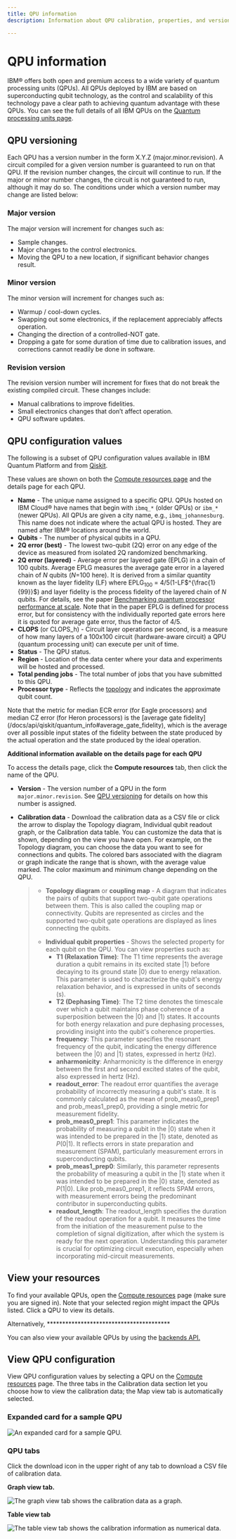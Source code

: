 ```yaml
---
title: QPU information
description: Information about QPU calibration, properties, and versioning

---
```


# QPU information

IBM&reg; offers both open and premium access to a wide variety of quantum processing units (QPUs). All QPUs deployed by IBM are based on superconducting qubit technology, as the control and scalability of this technology pave a clear path to achieving quantum advantage with these QPUs. You can see the full details of all IBM QPUs on the [Quantum processing units page](https://quantum.cloud.ibm.com/computers).

## QPU versioning

Each QPU has a version number in the form X.Y.Z (major.minor.revision). A circuit compiled for a given version number is guaranteed to run on that QPU. If the revision number changes, the circuit will continue to run. If the major or minor number changes, the circuit is not guaranteed to run, although it may do so. The conditions under which a version number may change are listed below:

### Major version

The major version will increment for changes such as:

*   Sample changes.
*   Major changes to the control electronics.
*   Moving the QPU to a new location, if significant behavior changes result.

### Minor version

The minor version will increment for changes such as:

*   Warmup / cool-down cycles.
*   Swapping out some electronics, if the replacement appreciably affects operation.
*   Changing the direction of a controlled-NOT gate.
*   Dropping a gate for some duration of time due to calibration issues, and corrections cannot readily be done in software.

### Revision version

The revision version number will increment for fixes that do not break the existing compiled circuit. These changes include:

*   Manual calibrations to improve fidelities.
*   Small electronics changes that don’t affect operation.
*   QPU software updates.

## QPU configuration values

The following is a subset of QPU configuration values available in IBM Quantum Platform and from [Qiskit](/docs/api/qiskit/qiskit.providers.BackendV2).

These values are shown on both the [Compute resources page](https://quantum.cloud.ibm.com/computers) and the details page for each QPU.

*   **Name** - The unique name assigned to a specific QPU. QPUs hosted on IBM Cloud® have names that begin with `ibmq_*` (older QPUs) or `ibm_*` (newer QPUs). All QPUs are given a city name, e.g., `ibmq_johannesburg`. This name does not indicate where the actual QPU is hosted. They are named after IBM&reg; locations around the world.
*   **Qubits** - The number of physical qubits in a QPU.
*   **2Q error (best)** - The lowest two-qubit (2Q) error on any edge of the device as measured from isolated 2Q randomized benchmarking.
*   **2Q error (layered)** - Average error per layered gate (EPLG) in a chain of 100 qubits. Average EPLG measures the average gate error in a layered chain of $N$ qubits ($N$=100 here). It is derived from a similar quantity known as the layer fidelity (LF) where EPLG$_{100}$ = 4/5(1-LF$^{\frac{1}{99}}$) and layer fidelity is the process fidelity of the layered chain of $N$ qubits. For details, see the paper [Benchmarking quantum processor performance at scale](https://arxiv.org/abs/2311.05933). Note that in the paper EPLG is defined for process error, but for consistency with the individually reported gate errors here it is quoted for average gate error, thus the factor of 4/5.
*   **CLOPS** (or CLOPS_h) - Circuit layer operations per second, is a measure of how many layers of a 100x100 circuit (hardware-aware circuit) a QPU (quantum processing unit) can execute per unit of time.
*   **Status** - The QPU status.
*   **Region** - Location of the data center where your data and experiments will be hosted and processed.
*   **Total pending jobs** - The total number of jobs that you have submitted to this QPU.
*   **Processor type** - Reflects the [topology](/docs/guides/qpu-information) and indicates the approximate qubit count.

<Admonition type="note" title="Average gate fidelity">
Note that the metric for median ECR error (for Eagle processors) and median CZ error (for Heron processors) is the [average gate fidelity](/docs/api/qiskit/quantum_info#average_gate_fidelity), which is the average over all possible input states of the fidelity between the state produced by the actual operation and the state produced by the ideal operation.
</Admonition>

**Additional information available on the details page for each QPU**

To access the details page, click the **Compute resources** tab, then click the name of the QPU.

*   **Version** - The version number of a QPU in the form `major.minor.revision`. See [QPU versioning](#qpu-versioning) for details on how this number is assigned.

*   **Calibration data** - Download the calibration data as a CSV file or click the arrow to display the Topology diagram, Individual qubit readout graph, or the Calibration data table. You can customize the data that is shown, depending on the view you have open. For example, on the Topology diagram, you can choose the data you want to see for connections and qubits. The colored bars associated with the diagram or graph indicate the range that is shown, with the average value marked. The color maximum and minimum change depending on the QPU.

    > *   <span id="coupling-map">**Topology diagram** or **coupling map** </span> - A diagram that indicates the pairs of qubits that support two-qubit gate operations between them. This is also called the coupling map or connectivity. Qubits are represented as circles and the supported two-qubit gate operations are displayed as lines connecting the qubits.
    > - **Individual qubit properties** - Shows the selected property for each qubit on the QPU. You can view properties such as:
    >   - **T1 (Relaxation Time)**: The T1 time represents the average duration a qubit remains in its excited state $|1\rangle$ before decaying to its ground state $|0\rangle$ due to energy relaxation. This parameter is used to characterize the qubit's energy relaxation behavior, and is expressed in units of seconds (s).
    >   - **T2 (Dephasing Time)**: The T2 time denotes the timescale over which a qubit maintains phase coherence of a superposition between the $|0\rangle$ and $|1\rangle$ states. It accounts for both energy relaxation and pure dephasing processes, providing insight into the qubit's coherence properties.
    >   - **frequency**: This parameter specifies the resonant frequency of the qubit, indicating the energy difference between the $|0\rangle$ and $|1\rangle$ states, expressed in hertz (Hz).
    >   - **anharmonicity**: Anharmonicity is the difference in energy between the first and second excited states of the qubit, also expressed in hertz (Hz).
    >   - **readout_error**: The readout error quantifies the average probability of incorrectly measuring a qubit's state. It is commonly calculated as the mean of prob_meas0_prep1 and prob_meas1_prep0, providing a single metric for measurement fidelity.
    >   - **prob_meas0_prep1**: This parameter indicates the probability of measuring a qubit in the $|0\rangle$ state when it was intended to be prepared in the $|1\rangle$ state, denoted as $P(0|1)$. It reflects errors in state preparation and measurement (SPAM), particularly measurement errors in superconducting qubits.
    >   - **prob_meas1_prep0**: Similarly, this parameter represents the probability of measuring a qubit in the $|1\rangle$ state when it was intended to be prepared in the $|0\rangle$ state, denoted as $P(1|0)$. Like prob_meas0_prep1, it reflects SPAM errors, with measurement errors being the predominant contributor in superconducting qubits.
    >   - **readout_length**: The readout_length specifies the duration of the readout operation for a qubit. It measures the time from the initiation of the measurement pulse to the completion of signal digitization, after which the system is ready for the next operation. Understanding this parameter is crucial for optimizing circuit execution, especially when incorporating mid-circuit measurements.

## View your resources

To find your available QPUs, open the [Compute resources](https://quantum.cloud.ibm.com/computers) page (make sure you are signed in).  Note that your selected region might impact the QPUs listed. Click a QPU to view its details.

Alternatively, ****************************************

You can also view your available QPUs by using the [backends API.](/docs/api/qiskit-ibm-runtime/qiskit-runtime-service#backends)

## View QPU configuration

View QPU configuration values by selecting a QPU on the [Compute resources](https://quantum.cloud.ibm.com/computers) page. The three tabs in the Calibration data section let you choose how to view the calibration data; the Map view tab is automatically selected.

### Expanded card for a sample QPU

![An expanded card for a sample QPU.](/docs/images/guides/qpu-information/exp-card.avif "Expanded card for a sample QPU")

### QPU tabs

Click the download icon in the upper right of any tab to download a CSV file of calibration data.

**Graph view tab.**

![The graph view tab shows the calibration data as a graph.](/docs/images/guides/qpu-information/graph-view1.avif "Graph view tab")

**Table view tab**

![The table view tab shows the calibration information as numerical data.](/docs/images/guides/qpu-information/table-view.avif "Table view tab")
